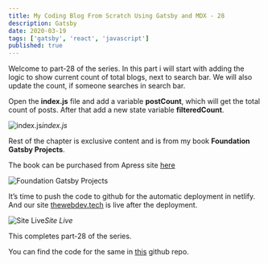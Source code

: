 ```yaml
---
title: My Coding Blog From Scratch Using Gatsby and MDX - 28
description: Gatsby
date: 2020-03-19
tags: ['gatsby', 'react', 'javascript']
published: true
---
```


Welcome to part-28 of the series. In this part i will start with adding the logic to show current count of total blogs, next to search bar. We will also update the count, if someone searches in search bar.

Open the **index.js** file and add a variable **postCount**, which will get the total count of posts. After that add a new state variable **filteredCount**.

![index.js](https://res.cloudinary.com/dxkxvfo2o/image/upload/v1589957776/28-dev/1_fykof8.png)*index.js*

Rest of the chapter is exclusive content and is from my book **Foundation Gatsby Projects**.

The book can be purchased from Apress site <a href="https://www.apress.com/in/book/9781484265574" target="_blank" rel="noopener noreferrer">here</a>

![Foundation Gatsby Projects](https://res.cloudinary.com/dxkxvfo2o/image/upload/v1609570264/Foundation_Gatsby_zilffx.jpg)

It’s time to push the code to github for the automatic deployment in netlify. And our site [thewebdev.tech](https://thewebdev.tech/) is live after the deployment.

![Site Live](https://res.cloudinary.com/dxkxvfo2o/image/upload/v1589957777/28-dev/9_bovp5y.png)*Site Live*

This completes part-28 of the series.

You can find the code for the same in [this](https://github.com/nabendu82/thewebdev-public) github repo.

